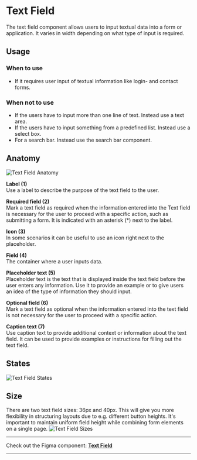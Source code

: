 

<Meta of={TextFieldStories} />

# Text Field
The text field component allows users to input textual data into a form or application. It varies in width depending on what type of input is required.

## Usage

### When to use
- If it requires user input of textual information like login- and contact forms.

### When not to use
- If the users have to input more than one line of text. Instead use a text area.
- If the users have to input something from a predefined list. Instead use a select box.
- For a search bar. Instead use the search bar component.

## Anatomy
<img src={TextFieldAnatomy} alt="Text Field Anatomy" />

**Label (1)**\
Use a label to describe the purpose of the text field to the user.


**Required field (2)**\
Mark a text field as required when the information entered into the Text field is necessary for the user to proceed with a specific action, such as submitting a form. It is indicated with an asterisk (*) next to the label.

 
**Icon (3)**\
In some scenarios it can be useful to use an icon right next to the placeholder.


**Field (4)**\
The container where a user inputs data.


**Placeholder text (5)**\
Placeholder text is the text that is displayed inside the text field before the user enters any information. Use it to provide an example or to give users an idea of the type of information they should input.


**Optional field (6)**\
Mark a text field as optional when the information entered into the text field is not necessary for the user to proceed with a specific action.


**Caption text (7)**\
Use caption text to provide additional context or information about the text field. It can be used to provide examples or instructions for filling out the text field.

## States
<img src={TextFieldStates} alt="Text Field States" />

## Size
There are two text field sizes: 36px and 40px. This will give you more flexibility in structuring layouts due to e.g. different button heights. It's important to maintain uniform field height while combining form elements on a single page.
<img src={TextFieldSizes} alt="Text Field Sizes" />

***
Check out the Figma component: **[Text Field](https://www.figma.com/file/zPvPwPgb4EsYFXKC2nhzSG/Infineon-DDS-%7C-Main?type=design&node-id=2389-2467&mode=design)**
***